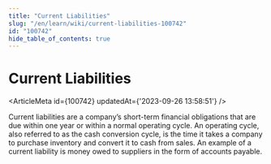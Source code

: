 ```yaml
---
title: "Current Liabilities"
slug: "/en/learn/wiki/current-liabilities-100742"
id: "100742"
hide_table_of_contents: true
---
```



# Current Liabilities

<ArticleMeta id={100742} updatedAt={'2023-09-26 13:58:51'} />
<div className='border-solid border-b border-t-0 my-4 border-[var(--ifm-color-gray-300)]' />

Current liabilities are a company’s short-term financial obligations that are due within one year or within a normal operating cycle. An operating cycle, also referred to as the cash conversion cycle, is the time it takes a company to purchase inventory and convert it to cash from sales. An example of a current liability is money owed to suppliers in the form of accounts payable.
